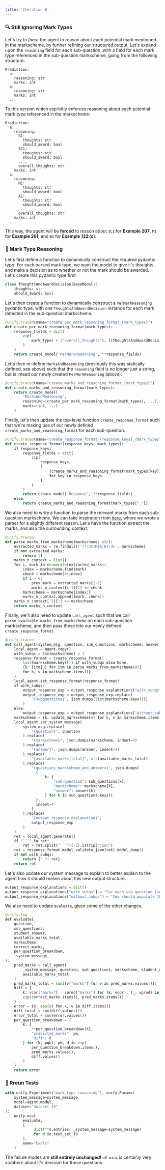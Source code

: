 ```yaml
---
title: 'Iteration 6'
---
```


### 🔍 Still Ignoring Mark Types

Let's try to *force* the agent to reason about each potential mark mentioned in the markscheme, by further refining our structured output. Let's expand upon the `reasoning` field for each sub-question, with a field for each mark type referenced in the sub-question markscheme, going from the following structure:

```
Prediction:
  a:
    reasoning: str
    marks: int
  b:
    reasoning: str
    marks: int
  ...
```

To this version which explicitly enforces reasoning about each potential mark type referenced in the markscheme:

```
Prediction:
  a:
    reasoning:
      B1:
        thoughts: str
        should_award: bool
      SC1:
        thoughts: str
        should_award: bool
      ...,
      overall_thoughts: str
    marks: int
  b:
    reasoning:
      M1:
        thoughts: str
        should_award: bool
      A1:
        thoughts: str
        should_award: bool
      ...,
      overall_thoughts: str
    marks: int
  ...
```


This way, the agent will be **forced** to reason about `SC1` for **Example 207**, `M1` for **Example 261**, and `B1` for **Example 132 (c)**.

### 🔀 Mark Type Reasoning

Let's first define a function to dynamically construct the required pydantic type. For each parsed mark type, we want the model to give it's thoughts and make a decision as to whether or not the mark should be awarded. Let's create this pydantic type first:

```python
class ThoughtsAndAwardDecision(BaseModel):
    thoughts: str
    should_award: bool
```

Let's then create a function to dynamically construct a `PerMarkReasoning` pydantic type, with one `ThoughtsAndAwardDecision` instance for each mark detected in the sub-question markscheme.

```python
@unify.traced(name="create_per_mark_reasoning_format_{mark_types}")
def create_per_mark_reasoning_format(mark_types):
    response_fields = dict(
        zip(
            mark_types + ["overall_thoughts"], [(ThoughtsAndAwardDecision, ...)] * len(mark_types) + [(str, ...)]
        )
    )
    return create_model('PerMarkReasoning', **response_fields)
```

Let's then re-define `MarksAndReasoning` (previously this was statically defined, see above) such that the `reasoning` field is no longer just a string, but is intead our newly created `PerMarkReasoning` (above).

```python
@unify.traced(name="create_marks_and_reasoning_format_{mark_types}")
def create_marks_and_reasoning_format(mark_types):
    return create_model(
        'MarksAndReasoning',
        reasoning=(create_per_mark_reasoning_format(mark_types), ...),
        marks=(int, ...)
    )
```

Finally, let's then update the top-level function `create_response_format` such that we're making use of our newly defined `create_marks_and_reasoning_format` for each sub-question.

```python
@unify.traced(name="create_response_format_{response_keys}_{mark_types}")
def create_response_format(response_keys, mark_types):
    if response_keys:
        response_fields = dict(
            zip(
                response_keys,
                [
                    (create_marks_and_reasoning_format(mark_types[key]), ...)
                    for key in response_keys
                ]
            )
        )
        return create_model('Response', **response_fields)
    else:
        return create_marks_and_reasoning_format(mark_types["_"])
```

We also need to write a function to parse the relevant marks from each sub-question markscheme. We can take inspiration from [here](https://colab.research.google.com/drive/1mWlZxuL8jyl-C--F_vmtIHq1cIm4poxG#scrollTo=aLB8DdP__KlC&line=6&uniqifier=1), where we wrote a parser for a slightly different reason. Let's have the function extract the marks, and also the surrounding context.

```python
@unify.traced
def parse_marks_from_markscheme(markscheme: str):
    extracted_marks = re.findall(r'(?:SC|M|A|B)\d+', markscheme)
    if not extracted_marks:
        return []
    marks_n_context = list()
    for i, mark in enumerate(extracted_marks):
        index = markscheme.find(mark)
        chunk = markscheme[0:index]
        if i > 0:
            prev_mark = extracted_marks[i-1]
            marks_n_context[i-1][1] += chunk
        markscheme = markscheme[index:]
        marks_n_context.append([mark, chunk])
    marks_n_context[-1][1] += markscheme
    return marks_n_context
```

Finally, we'll also need to update `call_agent` such that we call `parse_available_marks_from_markscheme` on each sub-question markscheme, and then pass these into our newly defined `create_response_format`.

```python
@unify.traced
def call_agent(system_msg, question, sub_questions, markscheme, answer, available_marks_total):
    local_agent = agent.copy()
    with_subqs = len(markscheme) > 1
    response_format = create_response_format(
        list(markscheme.keys()) if with_subqs else None,
        {k: [itm[0] for itm in parse_marks_from_markscheme(v)]
        for k, v in markscheme.items()}
    )
    local_agent.set_response_format(response_format)
    if with_subqs:
        output_response_exp = output_response_explanations["with_subqs"]
        output_response_exp = output_response_exp.replace(
            "{subquestions}", json.dumps(list(markscheme.keys()))
        )
    else:
        output_response_exp = output_response_explanations["without_subqs"]
    markscheme = {k: update_markscheme(v) for k, v in markscheme.items()}
    local_agent.set_system_message(
        system_msg.replace(
            "{question}", question
        ).replace(
            "{markscheme}", json.dumps(markscheme, indent=4)
        ).replace(
            "{answer}", json.dumps(answer, indent=4)
        ).replace(
            "{available_marks_total}", str(available_marks_total)
        ).replace(
            "{questions_markscheme_and_answers}", json.dumps(
              {
                  k: {
                      "sub-question": sub_questions[k],
                      "markscheme": markscheme[k],
                      "answer": answer[k]
                  } for k in sub_questions.keys()
              },
              indent=4
            )
        ).replace(
            "{output_response_explanation}",
            output_response_exp
        )
    )
    ret = local_agent.generate()
    if "```" in ret:
        ret = ret.split("```")[-2].lstrip("json")
    ret = response_format.model_validate_json(ret).model_dump()
    if not with_subqs:
        return {"_": ret}
    return ret
```

Let's also update our system message to explain to better explain to the agent how it should reason about this new output structure.

```python
output_response_explanations = dict()
output_response_explanations["with_subqs"] = "For each sub-question {subquestions}, you should populate the `reasoning` field with your general thoughts on each individual mark identified in the markscheme, and also a decision as to whether each of these mark should be awarded. These marks are not necessarily cumulative with regards to the marks to award, and some may be irrelevant given the student's approach or answer, in which case just respond `False` for the `should_award` field. Finally, you should put the total number of marks to award for each sub-question in the corresponding `marks` field."
output_response_explanations["without_subqs"] = "You should populate the `reasoning` field with your general thoughts on each individual mark identified in the markscheme, and also a decision as to whether each of these mark should be awarded. These marks are not necessarily cumulative with regards to the marks to award, and some may be irrelevant given the student's approach or answer, in which case just respond `False` for the `should_award` field. Finally, you should put the total number of marks to award in the `marks` field."
```

We also need to update `evaluate`, given some of the other changes.

```python
@unify.log
def evaluate(
    question,
    sub_questions,
    student_answer,
    available_marks_total,
    markscheme,
    correct_marks,
    per_question_breakdown,
    _system_message,
):
    pred_marks = call_agent(
        _system_message, question, sub_questions, markscheme, student_answer,
        available_marks_total
    )
    pred_marks_total = sum([v["marks"] for v in pred_marks.values()])
    diff = {
        k: vcor["marks"] - vpred["marks"] for (k, vcor), (_, vpred) in
        zip(correct_marks.items(), pred_marks.items())
    }
    error = {k: abs(v) for k, v in diff.items()}
    diff_total = sum(diff.values())
    error_total = sum(error.values())
    per_question_breakdown = {
        k: {
            **per_question_breakdown[k],
            "predicted_marks": pm,
            "diff": d
        } for (k, pqb), pm, d in zip(
            per_question_breakdown.items(),
            pred_marks.values(),
            diff.values()
        )
    }
    return error
```

### 🧪 Rreun Tests

```python
with unify.Experiment("mark_type_reasoning"), unify.Params(
    system_message=system_message,
    model=agent.model,
    dataset="dataset_10"
):
    unify.map(
        evaluate,
        [
             dict(**d.entries, _system_message=system_message)
             for d in test_set_10
        ],
        name="Evals"
    )
```

The failure modes are **still entirely unchanged!** `o3-mini` is certainly very stubborn about it's decision for these questions.
